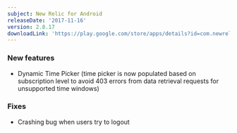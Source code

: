 ```yaml
---
subject: New Relic for Android
releaseDate: '2017-11-16'
version: 2.8.17
downloadLink: 'https://play.google.com/store/apps/details?id=com.newrelic.rpm&hl=en'
---
```


### New features

* Dynamic Time Picker (time picker is now populated based on subscription level to avoid 403 errors from data retrieval requests for unsupported time windows)

### Fixes

* Crashing bug when users try to logout
